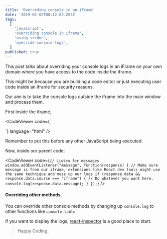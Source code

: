```yaml
---
title: 'Overriding console in an iFrame'
date: '2019-02-02T08:12:03.284Z'
tags:
  [
    'javascript',
    'overriding console in iframe',
    'using srcdoc',
    'override console logs',
  ]
published: true
---
```



This post talks about overriding your console logs in an iFrame on your own domain where you have access to the code inside the iframe.

This might be because you are building a code editor or just executing user code inside an iframe for security reasons.

Our aim is to take the console logs outside the iframe into the main window and process them.

First inside the iframe,

<CodeViewer
  code={`
<script>
  // Save the current console log function in case we need it.
  const _log = console.log;
  // Override the console
  console.log = function(...rest) {
    // window.parent is the parent frame that made this window
    window.parent.postMessage({
      source: "iframe",
      message: rest,
    }, "*");
    // Finally applying the console statements to saved instance earlier
    _log.apply(console, arguments);
  }
</script>
`}
  language="html"
/>

Remember to put this before any other JavaScript being executed.

Now, inside our parent code:

<CodeViewer
  code={`
// Listen for messages
window.addEventListener("message", function(response) {
  // Make sure message is from our iframe, extensions like React dev tools might use the same technique and mess up our logs
  if (response.data && response.data.source === "iframe") {
    // Do whatever you want here.
    console.log(response.data.message);
  }
});
`}
/>

#### Overriding other methods.

You can override other console methods by changing up `console.log` to other functions like `console.table`

If you want to display the logs, [react-inspector](https://www.npmjs.com/package/react-inspector) is a good place to start.

> Happy Coding.
